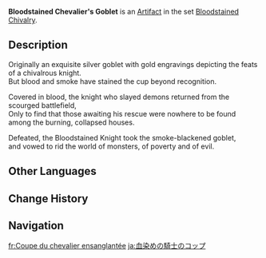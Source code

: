{{Artifact Infobox
|image = Item Bloodstained Chevalier's Goblet.png
|set   = Bloodstained Chivalry
|piece = Goblet of Eonothem
}}
{{Description|The dark metallic vessel owned by the Bloodstained Knight. Its exterior has been stained as black as the night by smoke and coagulated blood.}}
'''Bloodstained Chevalier's Goblet''' is an [[Artifact]] in the set [[Bloodstained Chivalry]].

==Description==
Originally an exquisite silver goblet with gold engravings depicting the feats of a chivalrous knight.<br />But blood and smoke have stained the cup beyond recognition.

Covered in blood, the knight who slayed demons returned from the scourged battlefield,<br />Only to find that those awaiting his rescue were nowhere to be found among the burning, collapsed houses.

Defeated, the Bloodstained Knight took the smoke-blackened goblet,<br />and vowed to rid the world of monsters, of poverty and of evil.

==Other Languages==
{{Other Languages
|en      = Bloodstained Chevalier's Goblet
|zhs     = 染血骑士之杯
|zhs_rm  = Rǎnxuè Qíshì zhī Bēi
|zht     = 染血騎士之杯
|zht_rm  = Rǎnxiě Qíshì zhī Bēi
|zh_tl   = Bloodstained Knight's Cup
|ja      = 血染めの騎士のコップ
|ja_rm   = Chizome no Kishi no Koppu
|ja_tl   = Bloodstained Knight's Cup
|ko      = 피에 물든 기사의 술잔
|ko_rm   = Pi-e Muldeun Gisa-ui Suljan
|ko_tl   = Bloodstained Knight's Golbet
|es      = Cáliz del Caballero Sanguinario
|es_tl   = Goblet of the Bloodthirsty Knight
|fr      = Coupe du chevalier ensanglantée
|fr_tl   = Goblet of the Bloodstained Knight
|ru      = Кубок рыцаря крови
|ru_tl   = The Blood Knight's Cup
|th      = Bloodstained Chevalier's Goblet
|vi      = Ly Kỵ Sĩ Nhuốm Máu
|vi_tl   = 
|de      = Kelch des Blutbefleckten
|de_tl   = Goblet of the Bloodstained
|id      = Goblet of Bloodstained Chevalier
|pt      = Cálice do Cavaleiro Sanguinário
|pt_tl   = 
|tr      = Kanlı Şövalyenin Kadehi
|tr_tl   = 
|it      = Calice del Cavaliere insanguinato
|it_tl   = 
}}

==Change History==
{{Change History|1.0}}

==Navigation==
{{Artifact Set Navbox|Bloodstained Chivalry}}

[[fr:Coupe du chevalier ensanglantée]]
[[ja:血染めの騎士のコップ]]